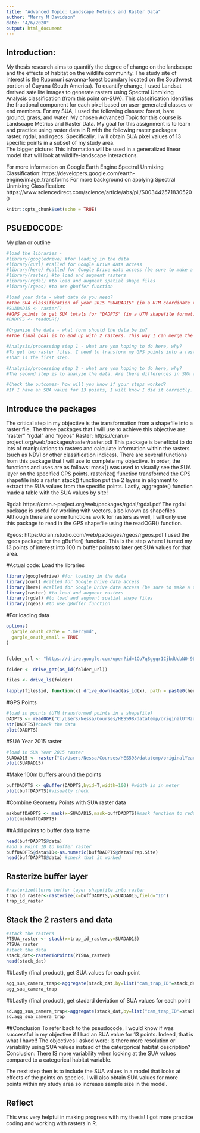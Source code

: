 ```yaml
---
title: "Advanced Topic: Landscape Metrics and Raster Data"
author: "Merry M Davidson"
date: "4/6/2020"
output: html_document
---
```


## Introduction:
My thesis research aims to quantify the degree of change on the landscape and the effects of habitat on the wildlife community. The study site of interest is the Rupununi savanna-forest boundary located on the Southwest portion of Guyana (South America). To quantify change, I used Landsat derived satellite images to generate rasters using Spectral Unmixing Analysis classification (from this point on-SUA). This classification identifies the fractional component for each pixel based on user-generated classes or end members. For my SUA, I used the following classes: forest, bare ground, grass, and water.
My chosen Advanced Topic for this course is Landscape Metrics and Raster Data. 
My goal for this assignment is to learn and practice using raster data in R with the following raster packages: raster, rgdal, and rgeos. Specifically, I will obtain SUA pixel values of 13 specific points in a subset of my study area.  
The bigger picture: This information will be used in a generalized linear model that will look at wildlife-landscape interactions.

For more information on Google Earth Engine Spectral Unmixing Classification: https://developers.google.com/earth-engine/image_transforms
For more background on applying Spectral Unmixing Classification:
https://www.sciencedirect.com/science/article/abs/pii/S0034425718305200



```r
knitr::opts_chunk$set(echo = TRUE)

```


## PSUEDOCODE:
My plan or outline

```r
#load the libraries - 
#library(googledrive) #for loading in the data
#library(curl) #called for Google Drive data access
#library(here) #called for Google Drive data access (be sure to make a temp folder for downloads)
#library(raster) #to load and augment rasters
#library(rgdal) #to load and augment spatial shape files
#library(rgeos) #to use gbuffer function

#load your data - what data do you need?
##The SUA classification of year 2015 "SUADAD15" (in a UTM coordinate raster file)
#SUADAD15 <- raster()
##GPS points to get SUA totals for "DADPTS" (in a UTM shapefile format)
#DADPTS <- readOGR()

#Organize the data - what form should the data be in? 
##The final goal is to end up with 2 rasters. This way I can merge the spatial points raster and SUA values raster together. I start off with a raster and a spatial data file of points. 

#Analysis/processing step 1 - what are you hoping to do here, why? 
#To get two raster files, I need to transform my GPS points into a raster so I can merge (stack) both rasters together.
#That is the first step. 

#Analysis/processing step 2 - what are you hoping to do here, why? 
#The second step is to analyze the data. Are there differences in SUA values between the points? 9 out of the 13 points are classified as bush island habitats. Is there more resolution or variability using SUA values instead of the categorical habitat description?

#Check the outcomes- how will you know if your steps worked?
#If I have an SUA value for 13 points, I will know I did it correctly.

```

## Introduce the packages
The critical step in my objective is the transformation from a shapefile into a raster file. 
The three packages that I will use to achieve this objective are: "raster"  "rgdal" and "rgeos"
Raster: https://cran.r-project.org/web/packages/raster/raster.pdf
This package is beneficial to do lots of manipulations to rasters and calculate information within the rasters (such as NDVI or other classification indices). There are several functions from this package that I will use to complete my objective. In order, the functions and uses are as follows: mask() was used to visually see the SUA layer on the specified GPS points. rasterize() function transformed the GPS shapefile into a raster. stack() function put the 2 layers in alignment to extract the SUA values from the specific points. Lastly, aggregate() function made a table with the SUA values by site!

Rgdal: https://cran.r-project.org/web/packages/rgdal/rgdal.pdf
The rgdal package is useful for working with vectors, also known as shapefiles. Although there are some functions work for rasters as well, I will only use this package to read in the GPS shapefile using the readOGR() function.

Rgeos: https://cran.rstudio.com/web/packages/rgeos/rgeos.pdf
I used the rgeos package for the gBuffer() function. This is the step where I turned my 13 points of interest into 100 m buffer points to later get SUA values for that area.




#Actual code:
Load the libraries
```r
library(googledrive) #for loading in the data
library(curl) #called for Google Drive data access
library(here) #called for Google Drive data access (be sure to make a temp folder for downloads)
library(raster) #to load and augment rasters
library(rgdal) #to load and augment spatial shape files
library(rgeos) #to use gBuffer function
```

#For loading data
```r

options(
  gargle_oauth_cache = ".merrymd",
  gargle_oauth_email = TRUE
)


folder_url <- "https://drive.google.com/open?id=1Co7q8ggqr1CjbdUcbN0-9LtnHygshKkq"

folder <- drive_get(as_id(folder_url))

files <- drive_ls(folder)

lapply(files$id, function(x) drive_download(as_id(x), path = paste0(here::here("datatemp/original/"), files[files$id==x,]$name), overwrite = TRUE))


```

#GPS Points
```r
#load in points (UTM transformed points in a shapefile)
DADPTS <- readOGR("C:/Users/Nessa/Courses/HES598/datatemp/originalUTMzone21N.shp")
str(DADPTS)#check the data
plot(DADPTS)
```

#SUA Year 2015 raster 

```r

#load in SUA Year 2015 raster
SUADAD15 <- raster("C:/Users/Nessa/Courses/HES598/datatemp/originalYear2015_UTMzone21N.tif")
plot(SUADAD15)
```


#Make 100m buffers around the points

```r
buffDADPTS <- gBuffer(DADPTS,byid=T,width=100) #width is in meter
plot(buffDADPTS)#visually check
```

#Combine Geometry Points with SUA raster data
```r

mskbuffDADPTS <- mask(x=SUADAD15,mask=buffDADPTS)#mask function to reduce the raster to buffer object
plot(mskbuffDADPTS)

```

##Add points to buffer data frame
```r
head(buffDADPTS@data)
#add a Point ID to buffer raster
buffDADPTS@data$ID<-as.numeric(buffDADPTS@data$Trap.Site)
head(buffDADPTS@data) #check that it worked
```

## Rasterize buffer layer 
```r

#rasterize()turns buffer layer shapefile into raster
trap_id_raster<-rasterize(x=buffDADPTS,y=SUADAD15,field="ID")  
trap_id_raster

```

## Stack the 2 rasters and data
```r
#stack the rasters
PTSUA_raster <- stack(x=trap_id_raster,y=SUADAD15)
PTSUA_raster
#stack the data
stack_dat<-rasterToPoints(PTSUA_raster)
head(stack_dat)
```

##Lastly (final product), get SUA values for each point
```r
agg_sua_camera_trap<-aggregate(stack_dat,by=list("cam_trap_ID"=stack_dat[,3]),FUN=mean,na.rm=T)
agg_sua_camera_trap
```

##Lastly (final product), get stadard deviation of SUA values for each point
```r
sd.agg_sua_camera_trap<-aggregate(stack_dat,by=list("cam_trap_ID"=stack_dat[,3]),FUN=sd,na.rm=T)
sd.agg_sua_camera_trap
```


##Conclusion
To refer back to the pseudocode, I would know if was successful in my objective if I had an SUA value for 13 points. Indeed, that is what I have!!
The objectives I asked were: Is there more resolution or variability using SUA values instead of the catergorical habitat description?
Conclusion: There IS more variability when looking at the SUA values compared to a categorical habitat variable.

The next step then is to include the SUA values in a model that looks at effects of the points on species. I will also obtain SUA values for more points within my study area so increase sample size in the model.

## Reflect
This was very helpful in making progress with my thesis! I got more practice coding and working with rasters in R.

